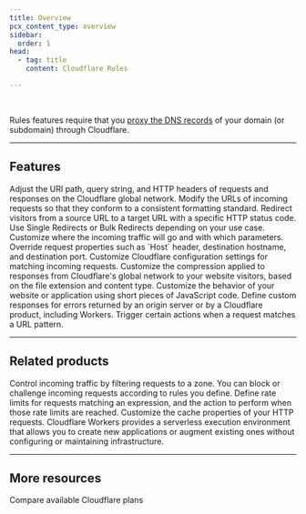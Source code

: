 ```yaml
---
title: Overview
pcx_content_type: overview
sidebar:
  order: 1
head:
  - tag: title
    content: Cloudflare Rules

---
```



<Plan type="all" />

<Render file="rules-definition" /> <br/>

Rules features require that you [proxy the DNS records](/dns/manage-dns-records/reference/proxied-dns-records/) of your domain (or subdomain) through Cloudflare.

***

## Features

<Feature header="Transform Rules" href="/rules/transform/">
Adjust the URI path, query string, and HTTP headers of requests and responses on the Cloudflare global network. 
</Feature>

<Feature header="URL normalization" href="/rules/normalization/" cta="Configure URL normalization">
Modify the URLs of incoming requests so that they conform to a consistent formatting standard. 
</Feature>

<Feature header="Redirects" href="/rules/url-forwarding/">
Redirect visitors from a source URL to a target URL with a specific HTTP status code. Use Single Redirects or Bulk Redirects depending on your use case. 
</Feature>

<Feature header="Origin Rules" href="/rules/origin-rules/">
Customize where the incoming traffic will go and with which parameters. Override request properties such as `Host` header, destination hostname, and destination port. 
</Feature>

<Feature header="Configuration Rules" href="/rules/configuration-rules/">
Customize Cloudflare configuration settings for matching incoming requests. 
</Feature>

<Feature header="Compression Rules" href="/rules/compression-rules/">
Customize the compression applied to responses from Cloudflare's global network to your website visitors, based on the file extension and content type. 
</Feature>

<Feature header="Snippets" href="/rules/snippets/">
Customize the behavior of your website or application using short pieces of JavaScript code. 
</Feature>

<Feature header="Custom error responses" href="/rules/custom-error-responses/" cta="Configure custom error responses">
Define custom responses for errors returned by an origin server or by a Cloudflare product, including Workers. 
</Feature>

<Feature header="Page Rules" href="/rules/page-rules/" cta="Use Page Rules">
Trigger certain actions when a request matches a URL pattern. 
</Feature>

***

## Related products

<RelatedProduct header="Custom rules" href="/waf/custom-rules/" product="waf">
Control incoming traffic by filtering requests to a zone. You can block or challenge incoming requests according to rules you define. 
</RelatedProduct>

<RelatedProduct header="Rate limiting rules" href="/waf/rate-limiting-rules/" product="waf">
Define rate limits for requests matching an expression, and the action to perform when those rate limits are reached. 
</RelatedProduct>

<RelatedProduct header="Cache rules" href="/cache/how-to/cache-rules/" product="cache">
Customize the cache properties of your HTTP requests. 
</RelatedProduct>

<RelatedProduct header="Workers" href="/workers/" product="workers">
Cloudflare Workers provides a serverless execution environment that allows you to create new applications or augment existing ones without configuring or maintaining infrastructure. 
</RelatedProduct>

***

## More resources

<CardGrid>

<LinkTitleCard title="Plans" href="https://www.cloudflare.com/plans/#overview" icon="document">
Compare available Cloudflare plans
</LinkTitleCard>

</CardGrid>
